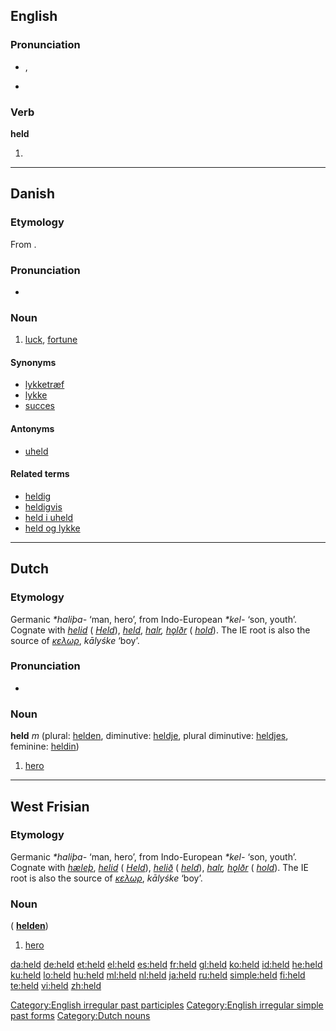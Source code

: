 {{also|Held}}
==English==

{{rank|either|whether|city|340|held|help|number|alone}}

===Pronunciation===
* {{IPA|/'hεld/}}, {{SAMPA|/"hEld/}}
* {{audio|en-us-held.ogg|Audio (US)}}
*: {{rhymes|ɛld}}

===Verb===
'''held'''

# {{past of|hold}}

[[Category:English irregular past participles]]
[[Category:English irregular simple past forms]]

----

==Danish==
{{wikipedia|lang=da}}

===Etymology===
From {{etyl|non|da}} {{term|heill||omen, happiness|lang=non}}.

===Pronunciation===
* {{IPA|/hɛld/|[hɛlˀ]|lang=da}}

===Noun===
{{da-noun|et|-}}

# [[luck]], [[fortune]]

====Synonyms====
* [[lykketræf]]
* [[lykke]]
* [[succes]]

====Antonyms====
* [[uheld]]

====Related terms====
* [[heldig]]
* [[heldigvis]]
* [[held i uheld]]
* [[held og lykke]]

----

==Dutch==

===Etymology===
Germanic ''*haliþa-'' ‘man, hero’, from Indo-European ''*kel-'' ‘son, youth’.
Cognate with {{etyl|goh}} ''[[helid]]'' ({{etyl|deu}} ''[[Held]]''), {{etyl|fry}} ''[[held]]'', {{etyl|non}} ''[[halr]], [[hǫlðr]]'' ({{etyl|nor}} ''[[hold]]'').  The IE root is also the source of {{etyl|grc}} ''[[κελωρ]]'', {{etyl|txb}} ''kālyśke'' ‘boy’.

===Pronunciation===
* {{audio|Nl-held.ogg|audio}}

===Noun===
'''held''' ''m'' (plural: [[helden]], diminutive: [[heldje]], plural diminutive: [[heldjes]], feminine: [[heldin]])

# [[hero]]

[[Category:Dutch nouns]]

----

==West Frisian==

===Etymology===
Germanic ''*haliþa-'' ‘man, hero’, from Indo-European ''*kel-'' ‘son, youth’.
Cognate with {{etyl|ang}} ''[[hæleþ]]'', {{etyl|goh}} ''[[helid]]'' ({{etyl|deu}} ''[[Held]]''), {{etyl|osx}} ''[[helið]]'' ({{etyl|nld}} ''[[held]]''),  {{etyl|non}} ''[[halr]], [[hǫlðr]]'' ({{etyl|nor}} ''[[hold]]'').  The IE root is also the source of {{etyl|grc}} ''[[κελωρ]]'', {{etyl|txb}} ''kālyśke'' ‘boy’.

===Noun===
{{infl|fy|noun|g=c}} ({{p}} '''[[helden]]''')

# [[hero]]

[[da:held]]
[[de:held]]
[[et:held]]
[[el:held]]
[[es:held]]
[[fr:held]]
[[gl:held]]
[[ko:held]]
[[id:held]]
[[he:held]]
[[ku:held]]
[[lo:held]]
[[hu:held]]
[[ml:held]]
[[nl:held]]
[[ja:held]]
[[ru:held]]
[[simple:held]]
[[fi:held]]
[[te:held]]
[[vi:held]]
[[zh:held]]